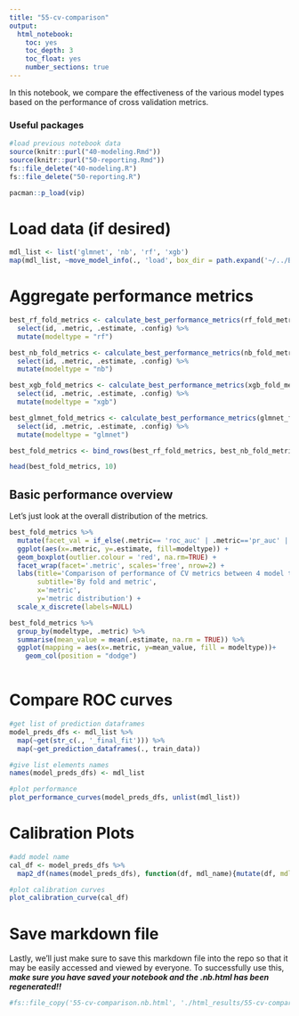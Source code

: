 ```yaml
---
title: "55-cv-comparison"
output:
  html_notebook:
    toc: yes
    toc_depth: 3
    toc_float: yes
    number_sections: true
---
```


In this notebook, we compare the effectiveness of the various model types based on the performance of cross validation metrics. 

### Useful packages
```r
#load previous notebook data
source(knitr::purl("40-modeling.Rmd"))
source(knitr::purl("50-reporting.Rmd"))
fs::file_delete("40-modeling.R")
fs::file_delete("50-reporting.R")

pacman::p_load(vip)
```

# Load data (if desired)
```r
mdl_list <- list('glmnet', 'nb', 'rf', 'xgb')
map(mdl_list, ~move_model_info(., 'load', box_dir = path.expand('~/../Box/DSI_AncientArtifacts/')))
```

# Aggregate performance metrics
```r
best_rf_fold_metrics <- calculate_best_performance_metrics(rf_fold_metrics, best_rf_params) %>%
  select(id, .metric, .estimate, .config) %>%
  mutate(modeltype = "rf")

best_nb_fold_metrics <- calculate_best_performance_metrics(nb_fold_metrics, best_nb_params) %>%
  select(id, .metric, .estimate, .config) %>%
  mutate(modeltype = "nb")

best_xgb_fold_metrics <- calculate_best_performance_metrics(xgb_fold_metrics, best_xgb_params) %>%
  select(id, .metric, .estimate, .config) %>%
  mutate(modeltype = "xgb")

best_glmnet_fold_metrics <- calculate_best_performance_metrics(glmnet_fold_metrics, best_glmnet_params) %>% 
  select(id, .metric, .estimate, .config) %>%
  mutate(modeltype = "glmnet")

best_fold_metrics <- bind_rows(best_rf_fold_metrics, best_nb_fold_metrics, best_xgb_fold_metrics, best_glmnet_fold_metrics) 

head(best_fold_metrics, 10)
```

## Basic performance overview
Let's just look at the overall distribution of the metrics.
```r
best_fold_metrics %>%
  mutate(facet_val = if_else(.metric== 'roc_auc' | .metric=='pr_auc' | .metric=='f_meas', 'Aggregate metrics', 'Confusion matrix metrics')) %>%
  ggplot(aes(x=.metric, y=.estimate, fill=modeltype)) +
  geom_boxplot(outlier.colour = 'red', na.rm=TRUE) +
  facet_wrap(facet='.metric', scales='free', nrow=2) + 
  labs(title='Comparison of performance of CV metrics between 4 model types',
       subtitle='By fold and metric',
       x='metric',
       y='metric distribution') +
  scale_x_discrete(labels=NULL)

```


```r
best_fold_metrics %>%
  group_by(modeltype, .metric) %>%
  summarise(mean_value = mean(.estimate, na.rm = TRUE)) %>%
  ggplot(mapping = aes(x=.metric, y=mean_value, fill = modeltype))+
    geom_col(position = "dodge")
  
```

# Compare ROC curves
```r
#get list of prediction dataframes
model_preds_dfs <- mdl_list %>%
  map(~get(str_c(., '_final_fit'))) %>%
  map(~get_prediction_dataframes(., train_data))

#give list elements names
names(model_preds_dfs) <- mdl_list

#plot performance
plot_performance_curves(model_preds_dfs, unlist(mdl_list))
```

# Calibration Plots
```r

#add model name
cal_df <- model_preds_dfs %>%
  map2_df(names(model_preds_dfs), function(df, mdl_name){mutate(df, mdl_name=mdl_name)})

#plot calibration curves
plot_calibration_curve(cal_df)

```


# Save markdown file
Lastly, we'll just make sure to save this markdown file into the repo so that it may be easily accessed and viewed by everyone.  To successfully use this, **_make sure you have saved your notebook and the .nb.html has been regenerated!!_**
```r
#fs::file_copy('55-cv-comparison.nb.html', './html_results/55-cv-comparison.nb.html', overwrite=TRUE)
```

